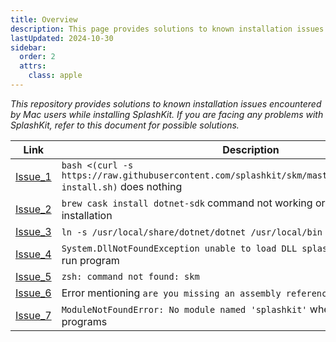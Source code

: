 ```yaml
---
title: Overview
description: This page provides solutions to known installation issues encountered by Mac users while installing or using SplashKit.
lastUpdated: 2024-10-30
sidebar:
  order: 2
  attrs:
    class: apple
---
```


*This repository provides solutions to known installation issues encountered by Mac users while installing SplashKit. If you are facing any problems with SplashKit, refer to this document for possible solutions.*

| Link                                       | Description                                                                                                         |
| ------------------------------------------ | ------------------------------------------------------------------------------------------------------------------- |
| [Issue_1](/troubleshoot/macos/mac-issue-1) | `bash <(curl -s https://raw.githubusercontent.com/splashkit/skm/master/installscripts/skm-install.sh)` does nothing |
| [Issue_2](/troubleshoot/macos/mac-issue-2) | `brew cask install dotnet-sdk` command not working or issues with Homebrew installation                             |
| [Issue_3](/troubleshoot/macos/mac-issue-3) | `ln -s /usr/local/share/dotnet/dotnet /usr/local/bin` command not working                                           |
| [Issue_4](/troubleshoot/macos/mac-issue-4) | `System.DllNotFoundException unable to load DLL splashkit.dll` when trying to run program                           |
| [Issue_5](/troubleshoot/macos/mac-issue-5) | `zsh: command not found: skm`                                                                                       |
| [Issue_6](/troubleshoot/macos/mac-issue-6) | Error mentioning `are you missing an assembly reference?`                                                           |
| [Issue_7](/troubleshoot/macos/mac-issue-7) | `ModuleNotFoundError: No module named 'splashkit'` when running Python programs                                     |
